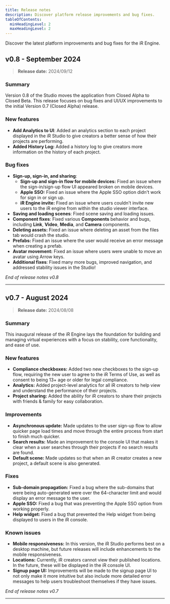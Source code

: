 ```yaml
---
title: Release notes
description: Discover platform release improvements and bug fixes.
tableOfContents:
  minHeadingLevel: 2
  maxHeadingLevel: 2
---
```


Discover the latest platform improvements and bug fixes for the iR Engine.


## v0.8 - September 2024

> **Release date:** 2024/09/12

### Summary

Version 0.8 of the Studio moves the application from Closed Alpha to Closed Beta. This release focuses on bug fixes and UI/UX improvements to the initial Version 0.7 (Closed Alpha) release.

### New features

- **Add Analytics to UI**: Added an analytics section to each project displayed in the iR Studio to give creators a better sense of how their projects are performing.
- **Added History Log:** Added a history log to give creators more information on the history of each project.

### Bug fixes

- **Sign-up, sign-in, and sharing**:
    - **Sign-up and sign-in flow for mobile devices:** Fixed an issue where the sign-in/sign-up flow UI appeared broken on mobile devices.
    - **Apple SSO:** Fixed an issue where the Apple SSO option didn't work for sign in or sign up.
    - **iR Engine invite:** Fixed an issue where users couldn't invite new users to the iR engine from within the studio viewer interface.
- **Saving and loading scenes**: Fixed scene saving and loading issues.
- **Component fixes**: Fixed various **Components** behavior and bugs, including **Link**, **Video**, **Media**, and **Camera** components.
- **Deleting assets:** Fixed an issue where deleting an asset from the files tab would crash the studio.
- **Prefabs:** Fixed an issue where the user would receive an error message when creating a prefab.
- **Avatar movement:** Fixed an issue where users were unable to move an avatar using Arrow keys.
- **Additional fixes**: Fixed many more bugs, improved navigation, and addressed stability issues in the Studio!

_End of release notes v0.8_

---

## v0.7 - August 2024

> **Release date:** 2024/08/08

### Summary

This inaugural release of the iR Engine lays the foundation for building and managing virtual experiences with a focus on stability, core functionality, and ease of use.

### New features

- **Compliance checkboxes:** Added two new checkboxes to the sign-up flow, requiring the new user to agree to the iR Terms of Use, as well as consent to being 13+ age or older for legal compliance.
- **Analytics:** Added project-level analytics for all iR creators to help view and understand the performance of their projects.
- **Project sharing:** Added the ability for iR creators to share their projects with friends & family for easy collaboration.

### Improvements

- **Asynchronous update:** Made updates to the user sign-up flow to allow quicker page load times and move through the entire process from start to finish much quicker.
- **Search results:** Made an improvement to the console UI that makes it clear when a user searches through their projects if no search results are found.
- **Default scene:** Made updates so that when an iR creator creates a new project, a default scene is also generated.

### Fixes

- **Sub-domain propagation:** Fixed a bug where the sub-domains that were being auto-generated were over the 64-character limit and would display an error message to the user.
- **Apple SSO:** Fixed a bug that was preventing the Apple SSO option from working properly.
- **Help widget:** Fixed a bug that prevented the Help widget from being displayed to users in the iR console.

### Known issues

- **Mobile responsiveness:** In this version, the iR Studio performs best on a desktop machine, but future releases will include enhancements to the mobile responsiveness.
- **Locations:** Currently, iR creators cannot view their published locations. In the future, these will be displayed in the iR console UI.
- **Signup page UI:** Improvements will be made to the signup page UI to not only make it more intuitive but also include more detailed error messages to help users troubleshoot themselves if they have issues.

_End of release notes v0.7_

---

